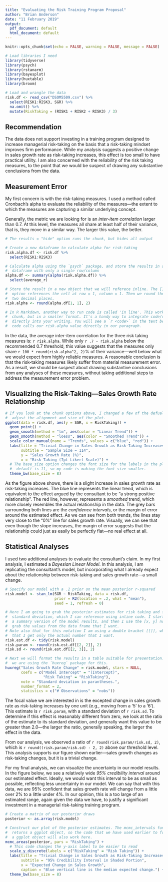 ```yaml
---
title: "Evaluating the Risk Training Program Proposal"
author: "Brian Anderson"
date: "11 February 2019"
output:
  pdf_document: default
  html_document: default
---
```


```r
knitr::opts_chunk$set(echo = FALSE, warning = FALSE, message = FALSE)
```

```r
# Load libraries I need
library(tidyverse)
library(psych)
library(rstanarm)
library(bayesplot)
library(huxtable)
library(broom)

# Load and wrangle the data
risk.df <- read_csv("DSOM5509.csv") %>% 
  select(RISK1:RISK3, SGR) %>% 
  na.omit() %>% 
  mutate(RiskTaking = (RISK1 + RISK2 + RISK3) / 3) 
```

## Recommendation

The data does not support investing in a training program designed to increase managerial risk-taking on the basis that a risk-taking mindset improves firm performance. While my analysis suggests a positive change in sales growth rate as risk-taking increases, this effect is too small to have practical utility. I am also concerned with the reliability of the risk taking measures, to the point that we would be suspect of drawing any substantive conclusions from the data. 

## Measurement Error

My first concern is with the risk-taking measures. I used a method called Cronbach's alpha to evaluate the reliability of the measures---the extent to which the measures are capturing a similar underlying concept.

Generally, the metric we are looking for is an *inter-item correlation* larger than 0.7. At this level, the measures all share at least half of their variance, that is, they move in a similar way. The larger this value, the better. 

```r
# The results = "hide" option runs the chunk, but hides all output

# Create a new dataframe to calculate alpha for risk-taking
risk.alpha.df <- risk.df %>% 
  select(RISK1:RISK3)

# Calculate alpha using the `psych` package, and store the results in a new
#  dataframe with only a single row/column
alpha.df <- summary(alpha(risk.alpha.df)) %>% 
  select(average_r)

# Store the result in a new object that we will referece inline. The [1, 1]
#  option references the cell at row = 1, column = 1. Then we round the value to
#  two decimal places.
risk.alpha <- round(alpha.df[1, 1], 2)
```

```r
# In R Markdown, another way to run code is called 'in line'. This works like a 
#  chunk, but in a smaller format. It's a handy way to integrate code/results
#  directly into your writing. You will see a `r <code>` in the text below. This
#  code calls our risk.alpha value directly in our paragraph.
```

In the data, the average inter-item correlation for the three risk taking measures is: `r risk.alpha`. While only `r .7 - risk.alpha` below the recommended 0.7 threshold, this value suggests that the measures only share `r 100 * round(risk.alpha^2, 2)`% of their variance---well below what we would expect from highly reliable measures. A reasonable conclusion is that the risk-taking measures likely suffer from material measurement error. As a result, we should be suspect about drawing substantive conclusions from any analyses of these measures, without taking additional steps to address the measurement error problem.

## Visualizing the Risk-Taking---Sales Growth Rate Relationship

```r
# If you look at the chunk options above, I changed a few of the defualts, to 
#  adjust the alignment and size of the plot.
ggplot(data = risk.df, aes(y = SGR, x = RiskTaking)) + 
  geom_point() + 
  geom_smooth(method = "lm", aes(color = "Linear Trend")) + 
  geom_smooth(method = "loess", aes(color = "Smoothed Trend")) + 
  scale_color_manual(name = "Trends", values = c("blue", "red")) + 
  labs(title = "Trivial Change in Sales Growth as Risk-Taking Increases",
       subtitle = "Sample Size = 114",
       y = "Sales Growth Rate (%)",
       x = "Risk-Taking (7pt Likert Scale)") + 
  # The base_size option changes the font size for the labels in the plot. The
  #  default is 11, so my code is making the font size smaller.
  theme_bw(base_size = 8)
```

As the figure above shows, there is a slight increase in sales growth rate as risk-taking increases. The blue line represents the linear trend, which is equivalent to the effect argued by the consultant to be "a strong positive relationship". The red line, however, represents a *smoothed* trend, which more closely resembles the actual relationship in the data. The grey bars surrounding both lines are the *confidence intervals*, or the margin of error around the estimated effect. As we can see from both trends, the lines stay very close to the "0%" line for sales growth rate. Visually, we can see that even though the slope increases, the margin of error suggests that the relationship could just as easily be perfectly flat---no real effect at all. 

## Statistical Analyses

I used two additional analyses to evaluate the consultant's claim. In my first analysis, I estimated a *Bayesian Linear Model*. In this analysis, I am replicating the consultant's model, but incorporating what I already expect about the relationship between risk-taking and sales growth rate---a small change.

```r
# Specify our model with a .2 prior on the mean posterior r-squared
risk.model <- stan_lm(SGR ~ RiskTaking, data = risk.df,
                      prior = R2(location = .2, what = "mean"),
                      seed = 1, refresh = 0)

# Here I am going to grab the posterior estimates for risk taking and for its
#  standard deviation, which I can reference using inline code. I start by creating
#  a summary version of the model results, and then I use the [x, y] notation to 
#  grab the values from the data frame that I want.
# Note also that for this notation I am using a double bracket [[]], which ensures
#  that I get only the actual number that I want.
risk.est.df <- tidy(risk.model)
risk.param <- round(risk.est.df[[2, 2]], 2)
risk.sd <- round(risk.est.df[[2, 3]], 2)

# Next we will format the results in a table suitable for presentation. Note that 
#  we are using the `huxreg` package for this.
huxreg("Sales Growth Rate Change" = risk.model, stars = NULL,
       coefs = c("Model Intercept" = "(Intercept)",
                 "Risk Taking" = "RiskTaking"), 
       note = "Standard deviation in parantheses.",
       number_format = 2,
       statistics = c("# Observations" = "nobs"))
```

The focal value we are interested in is the excepted change in sales growth rate as risk-taking increases by one unit (e.g., moving from a '5' to a '6'). This estimate is `r risk.param`, with a standard deviation of `r risk.sd`. To determine if this effect is reasonably different from zero, we look at the ratio of the estimate to its standard deviation, and generally want this value to be greater than 2.0---the larger the ratio, generally speaking, the larger the effect in the data. 

From our analysis, we observed a ratio of `r round(risk.param/risk.sd, 2)`, which is `r round((risk.param/risk.sd) - 2, 2)` above our threshold level. This analysis supports our figure shown earlier---sales growth changes as risk-taking changes, but it is a trivial change.

For my final analysis, we can visualize the uncertainty in our model results. In the figure below, we see a relatively wide *95% credibility interval* around our estimated effect. Ideally, we would want this interval to be as small as possible, reflecting less uncertainty in our model. We can say that with this data, we are 95% confident that sales growth rate will change from a little over 2% to a little under 4%. In our opinion, this is a too large of an estimated range, again given the data we have, to justify a significant investment in a managerial risk-taking training program.  

```r
# Create a matrix of our posterior draws
posterior <- as.array(risk.model)

# Construct our plot of the posterior estimates. The mcmc_intervals function 
#  returns a ggplot object, so the code that we have used earlier to format
#  a ggplot object will also work here.
mcmc_areas(posterior, pars = "RiskTaking") + 
  # This code changes the y-axis label to be easier to read
  scale_y_discrete(labels = c("RiskTaking" = "Risk Taking")) + 
  labs(title = "Trivial Change in Sales Growth as Risk-Taking Increases",
       subtitle = "95% Credibility Interval in Shaded Portion",
       x = "Expected Change in Sales Growth",
       caption = "Blue vertical line is the median expected change.") +
  theme_bw(base_size = 8)

```


